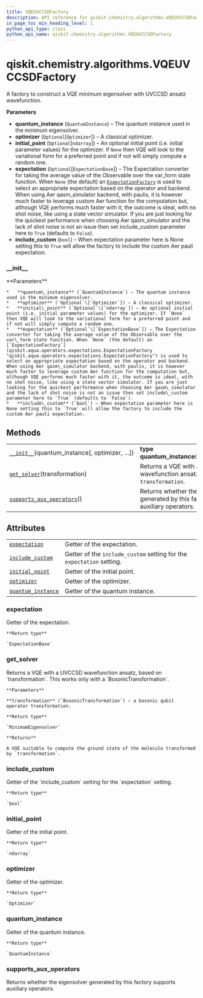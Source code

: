 ```yaml
---
title: VQEUVCCSDFactory
description: API reference for qiskit.chemistry.algorithms.VQEUVCCSDFactory
in_page_toc_min_heading_level: 1
python_api_type: class
python_api_name: qiskit.chemistry.algorithms.VQEUVCCSDFactory
---
```


<span id="qiskit-chemistry-algorithms-vqeuvccsdfactory" />

# qiskit.chemistry.algorithms.VQEUVCCSDFactory

<Class id="qiskit.chemistry.algorithms.VQEUVCCSDFactory" isDedicatedPage={true} github="https://github.com/qiskit-community/qiskit-aqua/tree/stable/0.8/qiskit/chemistry/algorithms/ground_state_solvers/minimum_eigensolver_factories/vqe_uvccsd_factory.py" signature="VQEUVCCSDFactory(quantum_instance, optimizer=None, initial_point=None, expectation=None, include_custom=False)">
  A factory to construct a VQE minimum eigensolver with UVCCSD ansatz wavefunction.

  **Parameters**

  *   **quantum\_instance** (`QuantumInstance`) – The quantum instance used in the minimum eigensolver.
  *   **optimizer** (`Optional`\[`Optimizer`]) – A classical optimizer.
  *   **initial\_point** (`Optional`\[`ndarray`]) – An optional initial point (i.e. initial parameter values) for the optimizer. If `None` then VQE will look to the variational form for a preferred point and if not will simply compute a random one.
  *   **expectation** (`Optional`\[`ExpectationBase`]) – The Expectation converter for taking the average value of the Observable over the var\_form state function. When `None` (the default) an [`ExpectationFactory`](qiskit.aqua.operators.expectations.ExpectationFactory "qiskit.aqua.operators.expectations.ExpectationFactory") is used to select an appropriate expectation based on the operator and backend. When using Aer qasm\_simulator backend, with paulis, it is however much faster to leverage custom Aer function for the computation but, although VQE performs much faster with it, the outcome is ideal, with no shot noise, like using a state vector simulator. If you are just looking for the quickest performance when choosing Aer qasm\_simulator and the lack of shot noise is not an issue then set include\_custom parameter here to `True` (defaults to `False`).
  *   **include\_custom** (`bool`) – When expectation parameter here is None setting this to `True` will allow the factory to include the custom Aer pauli expectation.

  ### \_\_init\_\_

  <Function id="qiskit.chemistry.algorithms.VQEUVCCSDFactory.__init__" name="__init__" signature="__init__(quantum_instance, optimizer=None, initial_point=None, expectation=None, include_custom=False)">
    **Parameters**

    *   **quantum\_instance** (`QuantumInstance`) – The quantum instance used in the minimum eigensolver.
    *   **optimizer** (`Optional`\[`Optimizer`]) – A classical optimizer.
    *   **initial\_point** (`Optional`\[`ndarray`]) – An optional initial point (i.e. initial parameter values) for the optimizer. If `None` then VQE will look to the variational form for a preferred point and if not will simply compute a random one.
    *   **expectation** (`Optional`\[`ExpectationBase`]) – The Expectation converter for taking the average value of the Observable over the var\_form state function. When `None` (the default) an [`ExpectationFactory`](qiskit.aqua.operators.expectations.ExpectationFactory "qiskit.aqua.operators.expectations.ExpectationFactory") is used to select an appropriate expectation based on the operator and backend. When using Aer qasm\_simulator backend, with paulis, it is however much faster to leverage custom Aer function for the computation but, although VQE performs much faster with it, the outcome is ideal, with no shot noise, like using a state vector simulator. If you are just looking for the quickest performance when choosing Aer qasm\_simulator and the lack of shot noise is not an issue then set include\_custom parameter here to `True` (defaults to `False`).
    *   **include\_custom** (`bool`) – When expectation parameter here is None setting this to `True` will allow the factory to include the custom Aer pauli expectation.
  </Function>

  ## Methods

  |                                                                                                                                                                          |                                                                                         |
  | ------------------------------------------------------------------------------------------------------------------------------------------------------------------------ | --------------------------------------------------------------------------------------- |
  | [`__init__`](#qiskit.chemistry.algorithms.VQEUVCCSDFactory.__init__ "qiskit.chemistry.algorithms.VQEUVCCSDFactory.__init__")(quantum\_instance\[, optimizer, …])         | **type quantum\_instance**`QuantumInstance`                                             |
  | [`get_solver`](#qiskit.chemistry.algorithms.VQEUVCCSDFactory.get_solver "qiskit.chemistry.algorithms.VQEUVCCSDFactory.get_solver")(transformation)                       | Returns a VQE with a UVCCSD wavefunction ansatz, based on `transformation`.             |
  | [`supports_aux_operators`](#qiskit.chemistry.algorithms.VQEUVCCSDFactory.supports_aux_operators "qiskit.chemistry.algorithms.VQEUVCCSDFactory.supports_aux_operators")() | Returns whether the eigensolver generated by this factory supports auxiliary operators. |

  ## Attributes

  |                                                                                                                                                      |                                                                       |
  | ---------------------------------------------------------------------------------------------------------------------------------------------------- | --------------------------------------------------------------------- |
  | [`expectation`](#qiskit.chemistry.algorithms.VQEUVCCSDFactory.expectation "qiskit.chemistry.algorithms.VQEUVCCSDFactory.expectation")                | Getter of the expectation.                                            |
  | [`include_custom`](#qiskit.chemistry.algorithms.VQEUVCCSDFactory.include_custom "qiskit.chemistry.algorithms.VQEUVCCSDFactory.include_custom")       | Getter of the `include_custom` setting for the `expectation` setting. |
  | [`initial_point`](#qiskit.chemistry.algorithms.VQEUVCCSDFactory.initial_point "qiskit.chemistry.algorithms.VQEUVCCSDFactory.initial_point")          | Getter of the initial point.                                          |
  | [`optimizer`](#qiskit.chemistry.algorithms.VQEUVCCSDFactory.optimizer "qiskit.chemistry.algorithms.VQEUVCCSDFactory.optimizer")                      | Getter of the optimizer.                                              |
  | [`quantum_instance`](#qiskit.chemistry.algorithms.VQEUVCCSDFactory.quantum_instance "qiskit.chemistry.algorithms.VQEUVCCSDFactory.quantum_instance") | Getter of the quantum instance.                                       |

  ### expectation

  <Function id="qiskit.chemistry.algorithms.VQEUVCCSDFactory.expectation" name="expectation" signature="property expectation">
    Getter of the expectation.

    **Return type**

    `ExpectationBase`
  </Function>

  ### get\_solver

  <Function id="qiskit.chemistry.algorithms.VQEUVCCSDFactory.get_solver" name="get_solver" signature="get_solver(transformation)">
    Returns a VQE with a UVCCSD wavefunction ansatz, based on `transformation`. This works only with a `BosonicTransformation`.

    **Parameters**

    **transformation** (`BosonicTransformation`) – a bosonic qubit operator transformation.

    **Return type**

    `MinimumEigensolver`

    **Returns**

    A VQE suitable to compute the ground state of the molecule transformed by `transformation`.
  </Function>

  ### include\_custom

  <Function id="qiskit.chemistry.algorithms.VQEUVCCSDFactory.include_custom" name="include_custom" signature="property include_custom">
    Getter of the `include_custom` setting for the `expectation` setting.

    **Return type**

    `bool`
  </Function>

  ### initial\_point

  <Function id="qiskit.chemistry.algorithms.VQEUVCCSDFactory.initial_point" name="initial_point" signature="property initial_point">
    Getter of the initial point.

    **Return type**

    `ndarray`
  </Function>

  ### optimizer

  <Function id="qiskit.chemistry.algorithms.VQEUVCCSDFactory.optimizer" name="optimizer" signature="property optimizer">
    Getter of the optimizer.

    **Return type**

    `Optimizer`
  </Function>

  ### quantum\_instance

  <Function id="qiskit.chemistry.algorithms.VQEUVCCSDFactory.quantum_instance" name="quantum_instance" signature="property quantum_instance">
    Getter of the quantum instance.

    **Return type**

    `QuantumInstance`
  </Function>

  ### supports\_aux\_operators

  <Function id="qiskit.chemistry.algorithms.VQEUVCCSDFactory.supports_aux_operators" name="supports_aux_operators" signature="supports_aux_operators()">
    Returns whether the eigensolver generated by this factory supports auxiliary operators.
  </Function>
</Class>

